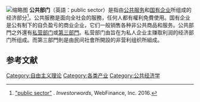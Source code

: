 [[File:Employment_in_the_UK_Public_Sector,_December_2013.png|缩略图]]
'''公共部门'''（英語：public sector）是指由[[公共服务|公共服务]]和[[国有企业|国有企业]]所组成的经济部分<ref>[http://www.investorwords.com/3947/public_sector.html "public sector"] {{Wayback|url=http://www.investorwords.com/3947/public_sector.html |date=20200412212201 }}. ''Investorwords'', WebFinance, Inc. 2016.</ref>。公共服務是面向全社会的服務，任何人都有權利免費使用。国有企业是公有制下的自负盈亏的商业企业，它们一般销售各种非公共商品和服务。公共部門之外還有[[私营部门|私营部门]]或[[第三部門|第三部門]]。私营部门由旨在为私人企业主赚取利润的经济部门所组成。而第三部門則是由民间社會所開設的非营利组织所組成。

==参考文献==
{{reflist}}

[[Category:自由主义理论|Category:自由主义理论]]
[[Category:各类产业|Category:各类产业]]
[[Category:公共经济学|Category:公共经济学]]